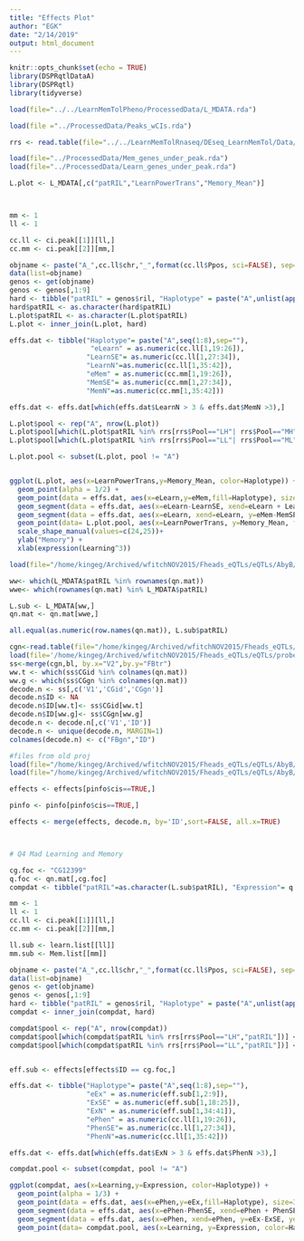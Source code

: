 ```yaml
---
title: "Effects Plot"
author: "EGK"
date: "2/14/2019"
output: html_document
---
```


```r
knitr::opts_chunk$set(echo = TRUE)
library(DSPRqtlDataA)
library(DSPRqtl)
library(tidyverse)
```

```r
load(file="../../LearnMemTolPheno/ProcessedData/L_MDATA.rda")

load(file ="../ProcessedData/Peaks_wCIs.rda")

rrs <- read.table(file="../../LearnMemTolRnaseq/DEseq_LearnMemTol/Data/RILs_in_pools.txt", sep="\t", stringsAsFactors = FALSE, header=TRUE)

load(file="../ProcessedData/Mem_genes_under_peak.rda")
load(file="../ProcessedData/Learn_genes_under_peak.rda")

L.plot <- L_MDATA[,c("patRIL","LearnPowerTrans","Memory_Mean")]



mm <- 1 
ll <- 1

cc.ll <- ci.peak[[1]][ll,]
cc.mm <- ci.peak[[2]][mm,]

objname <- paste("A_",cc.ll$chr,"_",format(cc.ll$Ppos, sci=FALSE), sep="")
data(list=objname)
genos <- get(objname)
genos <- genos[,1:9]
hard <- tibble("patRIL" = genos$ril, "Haplotype" = paste("A",unlist(apply(genos[2:9], 1, which.max)),sep=""))
hard$patRIL <- as.character(hard$patRIL)
L.plot$patRIL <- as.character(L.plot$patRIL)
L.plot <- inner_join(L.plot, hard)

effs.dat <- tibble("Haplotype"= paste("A",seq(1:8),sep=""), 
                    "eLearn" = as.numeric(cc.ll[1,19:26]),
                   "LearnSE"= as.numeric(cc.ll[1,27:34]),
                   "LearnN"=as.numeric(cc.ll[1,35:42]),
                   "eMem" = as.numeric(cc.mm[1,19:26]),
                   "MemSE"= as.numeric(cc.mm[1,27:34]),
                   "MemN"=as.numeric(cc.mm[1,35:42]))

effs.dat <- effs.dat[which(effs.dat$LearnN > 3 & effs.dat$MemN >3),]

L.plot$pool <- rep("A", nrow(L.plot))
L.plot$pool[which(L.plot$patRIL %in% rrs[rrs$Pool=="LH"| rrs$Pool=="MH","patRIL"])] <-"B"
L.plot$pool[which(L.plot$patRIL %in% rrs[rrs$Pool=="LL"| rrs$Pool=="ML","patRIL"])] <- "C"

L.plot.pool <- subset(L.plot, pool != "A")


ggplot(L.plot, aes(x=LearnPowerTrans,y=Memory_Mean, color=Haplotype)) +
  geom_point(alpha = 1/2) +
  geom_point(data = effs.dat, aes(x=eLearn,y=eMem,fill=Haplotype), size=3,pch=21, color="black") +
  geom_segment(data = effs.dat, aes(x=eLearn-LearnSE, xend=eLearn + LearnSE, y=eMem, yend=eMem), color = 'black') +
  geom_segment(data = effs.dat, aes(x=eLearn, xend=eLearn, y=eMem-MemSE, yend=eMem+MemSE), color = 'black') +
  geom_point(data= L.plot.pool, aes(x=LearnPowerTrans, y=Memory_Mean, fill=Haplotype, shape=pool), color="black")+
  scale_shape_manual(values=c(24,25))+
  ylab("Memory") +
  xlab(expression(Learning^3))

```


```r
load(file="/home/kingeg/Archived/wfitchNOV2015/Fheads_eQTLs/eQTLs/AbyB/Analysis/NewRMA/QTLmapping/Final_EXPR_MAT.rda")

ww<- which(L_MDATA$patRIL %in% rownames(qn.mat))
wwe<- which(rownames(qn.mat) %in% L_MDATA$patRIL)

L.sub <- L_MDATA[ww,]
qn.mat <- qn.mat[wwe,]

all.equal(as.numeric(row.names(qn.mat)), L.sub$patRIL)

cgn<-read.table(file="/home/kingeg/Archived/wfitchNOV2015/Fheads_eQTLs/eQTLs/AbyB/Analysis/NewRMA/QTLmapping/fbgn_fbtr_fbpp_fb_2012_02.tsv",header=FALSE,stringsAsFactors=FALSE,sep="\t",fill=TRUE)
load(file='/home/kingeg/Archived/wfitchNOV2015/Fheads_eQTLs/eQTLs/probes/CDS/completeCDS.rda')
ss<-merge(cgn,bl, by.x="V2",by.y="FBtr")
ww.t <- which(ss$CGid %in% colnames(qn.mat))
ww.g <- which(ss$CGgn %in% colnames(qn.mat))
decode.n <- ss[,c('V1','CGid','CGgn')]
decode.n$ID <- NA
decode.n$ID[ww.t]<- ss$CGid[ww.t]
decode.n$ID[ww.g]<- ss$CGgn[ww.g]
decode.n <- decode.n[,c('V1','ID')]
decode.n <- unique(decode.n, MARGIN=1)
colnames(decode.n) <- c("FBgn","ID")

#files from old proj
load(file="/home/kingeg/Archived/wfitchNOV2015/Fheads_eQTLs/eQTLs/AbyB/Analysis/NewRMA/QTLmapping/goodpeaksinfo_matrix.rda")
load(file="/home/kingeg/Archived/wfitchNOV2015/Fheads_eQTLs/eQTLs/AbyB/Analysis/NewRMA/QTLmapping/means_wcorrected.rda")

effects <- effects[pinfo$cis==TRUE,]

pinfo <- pinfo[pinfo$cis==TRUE,]

effects <- merge(effects, decode.n, by='ID',sort=FALSE, all.x=TRUE)




```

```r

# Q4 Mad Learning and Memory

cg.foc <- "CG12399"
q.foc <- qn.mat[,cg.foc]
compdat <- tibble("patRIL"=as.character(L.sub$patRIL), "Expression"= q.foc, "Learning" = L.sub$LearnPowerTrans, "Memory"= L.sub$Memory_Mean)

mm <- 1 
ll <- 1
cc.ll <- ci.peak[[1]][ll,]
cc.mm <- ci.peak[[2]][mm,]

ll.sub <- learn.list[[ll]]
mm.sub <- Mem.list[[mm]]

objname <- paste("A_",cc.ll$chr,"_",format(cc.ll$Ppos, sci=FALSE), sep="")
data(list=objname)
genos <- get(objname)
genos <- genos[,1:9]
hard <- tibble("patRIL" = genos$ril, "Haplotype" = paste("A",unlist(apply(genos[2:8], 1, which.max)),sep=""))
compdat <- inner_join(compdat, hard)

compdat$pool <- rep("A", nrow(compdat))
compdat$pool[which(compdat$patRIL %in% rrs[rrs$Pool=="LH","patRIL"])] <-"B"
compdat$pool[which(compdat$patRIL %in% rrs[rrs$Pool=="LL","patRIL"])] <- "C"


eff.sub <- effects[effects$ID == cg.foc,]

effs.dat <- tibble("Haplotype"= paste("A",seq(1:8),sep=""), 
                   "eEx" = as.numeric(eff.sub[1,2:9]),
                   "ExSE" = as.numeric(eff.sub[1,18:25]),
                   "ExN" = as.numeric(eff.sub[1,34:41]),
                   "ePhen" = as.numeric(cc.ll[1,19:26]),
                   "PhenSE"= as.numeric(cc.ll[1,27:34]),
                   "PhenN"=as.numeric(cc.ll[1,35:42]))

effs.dat <- effs.dat[which(effs.dat$ExN > 3 & effs.dat$PhenN >3),]

compdat.pool <- subset(compdat, pool != "A")

ggplot(compdat, aes(x=Learning,y=Expression, color=Haplotype)) +
  geom_point(alpha = 1/3) +
  geom_point(data = effs.dat, aes(x=ePhen,y=eEx,fill=Haplotype), size=3,pch=21, color="black") +
  geom_segment(data = effs.dat, aes(x=ePhen-PhenSE, xend=ePhen + PhenSE, y=eEx, yend=eEx), color = 'black') +
  geom_segment(data = effs.dat, aes(x=ePhen, xend=ePhen, y=eEx-ExSE, yend=eEx+ExSE), color = 'black') +
  geom_point(data= compdat.pool, aes(x=Learning, y=Expression, color=Haplotype, shape=pool, size=2))

  
```